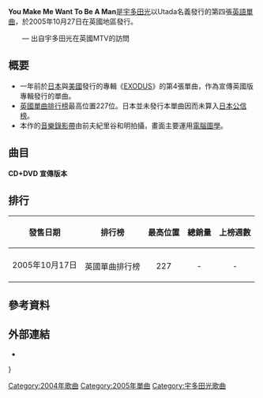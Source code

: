 {{no footnotes|time=2014-06-19T15:18:35+00:00}}
{{Single infobox
| Name = {{Nowrap|You Make Me Want To Be A Man}}
| Cover = <!-- 檔案已被刪除 utada_4th_single.jpg -->
| Artist = [[宇多田光|Utada]]
| from Album = [[EXODUS|EXODUS]]
| Released = 2005年10月27日
| Format = [[CD單曲|CD單曲]]、數碼下載、電台單曲
| Recorded = —
| Genre = [[流行舞曲|流行舞曲]]<ref name="femalefirst">{{cite web |url=https://www.femalefirst.co.uk/celebrity_interviews/Utada-9944.html |title=Utada Interview: Japan's Most Famous! |publisher=Female First UK |date=2005-10-10 |accessdate=2020-02-16 |archive-date=2020-12-27 |archive-url=https://web.archive.org/web/20201227040401/https://www.femalefirst.co.uk/celebrity_interviews/Utada-9944.html |dead-url=no }}</ref>, {{tsl|en|Electro (music)|}}<ref name="femalefirst"/><!-- [[鐵克諾音樂|techno]], [[另類舞曲|另類舞曲]] -->
| Label = [[Island_Def_Jam_Music_Group|Island Def Jam]], Mercury
| Writer = 宇多田光
| Producer = 宇多田光
| Reviews =
| Last single = [[Be_My_Last|Be My Last]] <br>（2005年）
| This single = '''You Make Me Want To Be A Man''' <br>（2005年）
| Next single = [[Passion_(宇多田光單曲)|Passion]] <br>（2005年）
}}

'''You Make Me Want To Be A Man'''是[[宇多田光|宇多田光]]以Utada名義發行的第四張[[英語|英語]][[單曲|單曲]]，於2005年10月27日在英國地區發行。

{{cquote|很多人都問我《You Make Me Want to Be a Man》這首歌在講什麼，對我而言，這首歌的意義很簡單而且很直接。我正在學習怎麼和我的先生相處，這是我第一次這麼近地去面對另一個人，去面對我們不了解彼此的地方或是我們有爭執的地方，我覺得就像因為…有些部分是跟親密關係有關的，我覺得要是我可以做男人，我就可以在某些方面更了解他一點。所以我想要更了解他，我就想說“我希望可以做男生！”於是我就寫了這首歌。}}
　　— 出自宇多田光在英國MTV的訪問

== 概要 ==
*一年前於[[日本|日本]]與[[美國|美國]]發行的專輯《[[EXODUS|EXODUS]]》的第4張單曲，作為宣傳英國版專輯發行的單曲。
*[[英國單曲排行榜|英國單曲排行榜]]最高位置227位。日本並未發行本單曲因而未算入[[日本公信榜|日本公信榜]]。
*本作的[[音樂錄影帶|音樂錄影帶]]由前夫紀里谷和明拍攝，畫面主要運用[[電腦圖學|電腦圖學]]。

== 曲目 ==
{{Track listing
| headline = CD 版本
| title1 = You Make Me Want to Be a Man (Radio Edit)
| length1 = 3:45
| title2 = You Make Me Want to Be a Man ([[Junior_Jack|Junior Jack]] Mix)
| length2 = 6:44
| title3 = You Make Me Want to Be a Man ([[Bloodshy_&_Avant|Bloodshy & Avant]] Mix)
| length3 = 4:03
| title4 = You Make Me Want to Be a Man (Video)
| length4 =
}}

'''CD+DVD 宣傳版本'''
{{Track listing
| headline = CD
| title1 = You Make Me Want to Be a Man (Radio Edit)
| length1 = 3:45
| title2 = You Make Me Want to Be a Man (Bloodshy & Avant Mix)
| length2 = 4:03
}}
{{Track listing
| headline = DVD
| title1 = Introduction to Utada
| length1 =
| title2 = You Make Me Want to Be a Man (Music Video)
| length2 =
}}

{{Track listing
| headline = 宣傳白版碟 版本
| title1 = You Make Me Want to Be a Man (Junior Jack Mix)
| length1 = 6:44
| title2 = You Make Me Want to Be a Man (Junior Jack Dub)
| length2 = 6:22
| title3 = You Make Me Want to Be a Man (Tom Neville Remix)
| length3 = 4:03
| title4 = You Make Me Want to Be a Man (Tom Neville Dub)
| length4 =
| title5 = You Make Me Want to Be a Man (Radio Edit)
| length5 = 3:45
}}

{{Track listing
| headline = 黑膠宣傳碟 版本
| title1 = You Make Me Want to Be a Man (Tom Neville Mix)
| length1 = 7:01
| title2 = You Make Me Want to Be a Man (Junior Jack Mix)
| length2 = 6:44
}}

== 排行 ==
{| class="wikitable"
!發售日期
!排行榜
!最高位置
!總銷量
!上榜週數
|-
|rowspan="4"|2005年10月17日
|-
|英國單曲排行榜
|align="center"|227
|align="center"| -
|align="center"| -
|}

== 參考資料 ==
{{reflist}}

== 外部連結 ==
* {{YouTube|ZvviETUQsIs|You Make Me Want To Be A Man}}

{{Utada Hikaru songs}}}
[[Category:2004年歌曲|Category:2004年歌曲]]
[[Category:2005年單曲|Category:2005年單曲]]
[[Category:宇多田光歌曲|Category:宇多田光歌曲]]